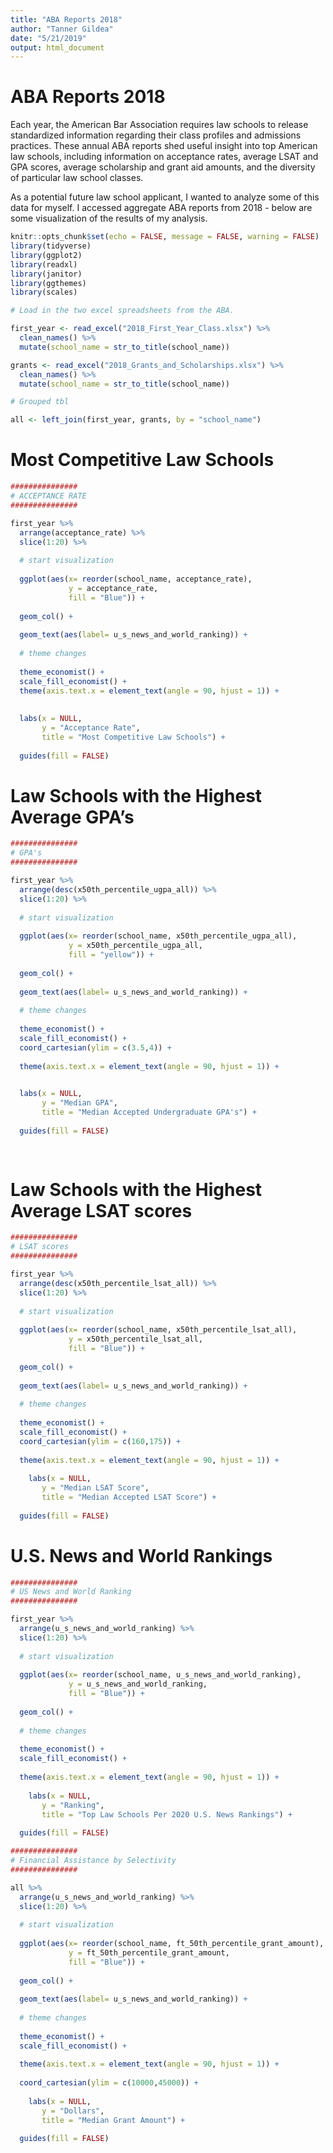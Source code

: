 ```yaml
---
title: "ABA Reports 2018"
author: "Tanner Gildea"
date: "5/21/2019"
output: html_document
---
```


# ABA Reports 2018

Each year, the American Bar Association requires law schools to release standardized information regarding their class profiles and admissions practices. These annual ABA reports shed useful insight into top American law schools, including information on acceptance rates, average LSAT and GPA scores, average scholarship and grant aid amounts, and the diversity of particular law school classes.

As a potential future law school applicant, I wanted to analyze some of this data for myself. I accessed aggregate ABA reports from 2018 - below are some visualization of the results of my analysis.



```r
knitr::opts_chunk$set(echo = FALSE, message = FALSE, warning = FALSE)
library(tidyverse)
library(ggplot2)
library(readxl)
library(janitor)
library(ggthemes)
library(scales)

# Load in the two excel spreadsheets from the ABA.

first_year <- read_excel("2018_First_Year_Class.xlsx") %>% 
  clean_names() %>% 
  mutate(school_name = str_to_title(school_name)) 

grants <- read_excel("2018_Grants_and_Scholarships.xlsx") %>% 
  clean_names() %>% 
  mutate(school_name = str_to_title(school_name))

# Grouped tbl

all <- left_join(first_year, grants, by = "school_name")
```

# Most Competitive Law Schools


```r
###############
# ACCEPTANCE RATE 
###############

first_year %>% 
  arrange(acceptance_rate) %>% 
  slice(1:20) %>% 
  
  # start visualization
  
  ggplot(aes(x= reorder(school_name, acceptance_rate), 
             y = acceptance_rate,
             fill = "Blue")) +
  
  geom_col() + 
  
  geom_text(aes(label= u_s_news_and_world_ranking)) +
  
  # theme changes
  
  theme_economist() +
  scale_fill_economist() +
  theme(axis.text.x = element_text(angle = 90, hjust = 1)) +
  
  
  labs(x = NULL,
       y = "Acceptance Rate",
       title = "Most Competitive Law Schools") +
  
  guides(fill = FALSE)
```

# Law Schools with the Highest Average GPA's

```r
###############
# GPA's
###############

first_year %>% 
  arrange(desc(x50th_percentile_ugpa_all)) %>% 
  slice(1:20) %>% 
  
  # start visualization
  
  ggplot(aes(x= reorder(school_name, x50th_percentile_ugpa_all), 
             y = x50th_percentile_ugpa_all,
             fill = "yellow")) +
  
  geom_col() +
  
  geom_text(aes(label= u_s_news_and_world_ranking)) +
  
  # theme changes
  
  theme_economist() +
  scale_fill_economist() +
  coord_cartesian(ylim = c(3.5,4)) +
  
  theme(axis.text.x = element_text(angle = 90, hjust = 1)) +

  
  labs(x = NULL,
       y = "Median GPA",
       title = "Median Accepted Undergraduate GPA's") +
  
  guides(fill = FALSE) 
  
  
```

# Law Schools with the Highest Average LSAT scores

```r
###############
# LSAT scores
###############

first_year %>% 
  arrange(desc(x50th_percentile_lsat_all)) %>% 
  slice(1:20) %>% 
  
  # start visualization
  
  ggplot(aes(x= reorder(school_name, x50th_percentile_lsat_all), 
             y = x50th_percentile_lsat_all,
             fill = "Blue")) +
  
  geom_col() + 
  
  geom_text(aes(label= u_s_news_and_world_ranking)) +
  
  # theme changes
  
  theme_economist() +
  scale_fill_economist() +
  coord_cartesian(ylim = c(160,175)) +
  
  theme(axis.text.x = element_text(angle = 90, hjust = 1)) +
  
    labs(x = NULL,
       y = "Median LSAT Score",
       title = "Median Accepted LSAT Score") +
  
  guides(fill = FALSE)
```

# U.S. News and World Rankings 


```r
###############
# US News and World Ranking
###############

first_year %>% 
  arrange(u_s_news_and_world_ranking) %>% 
  slice(1:20) %>% 
  
  # start visualization
  
  ggplot(aes(x= reorder(school_name, u_s_news_and_world_ranking), 
             y = u_s_news_and_world_ranking,
             fill = "Blue")) +
  
  geom_col() + 
  
  # theme changes
  
  theme_economist() +
  scale_fill_economist() +
  
  theme(axis.text.x = element_text(angle = 90, hjust = 1)) +
  
    labs(x = NULL,
       y = "Ranking",
       title = "Top Law Schools Per 2020 U.S. News Rankings") +
  
  guides(fill = FALSE) 
```

```r
###############
# Financial Assistance by Selectivity
###############

all %>% 
  arrange(u_s_news_and_world_ranking) %>% 
  slice(1:20) %>% 
  
  # start visualization
  
  ggplot(aes(x= reorder(school_name, ft_50th_percentile_grant_amount), 
             y = ft_50th_percentile_grant_amount,
             fill = "Blue")) +
  
  geom_col() + 
  
  geom_text(aes(label= u_s_news_and_world_ranking)) +
  
  # theme changes
  
  theme_economist() +
  scale_fill_economist() +
  
  theme(axis.text.x = element_text(angle = 90, hjust = 1)) +
  
  coord_cartesian(ylim = c(10000,45000)) +
  
    labs(x = NULL,
       y = "Dollars",
       title = "Median Grant Amount") +
  
  guides(fill = FALSE) 

```
